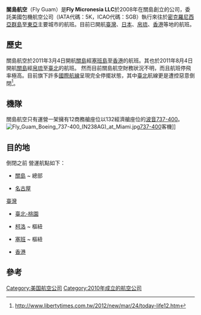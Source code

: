 {{infobox Airline
|airline = 關島航空<br>Fly Guam
|ロゴ = <!--下記参照-->
|ロゴサイズ = 
|IATA = 5K
|ICAO = SGB
|呼號 = -
|親会社 = 
|commenced = {{Start date and age|2011|3|4}}
|運航停止日 = 
|航空運送事業許可 = 
|founded= {{Start date and age|2010|11|df=yes}}
|hub = {{GUM}}
| key_people = Jeffrey Stern（[[首席执行官|首席执行官]]）
| bases = {{GUM}} [[安東尼奧·汪帕特國際機場|安東尼奧·汪帕特國際機場]]
|焦点都市 = 
|飛行獎勵計畫 = FLY miles
|ラウンジ = 
|航空連合 = 
|子会社 = 
|スローガン = 
|売上高 = 
|営業利益 = 
|純利益 = 
|売上総利益 = 
|資産総額 = 
|純資産額 = 
| fleet_size       = 1
| destinations     = 5
| company_slogan   = 我们与众不同。 <br> We're Different
|website = http://flyguam.com/
}}

'''關島航空'''（Fly Guam）是'''Fly Micronesia LLC'''於2008年在關島創立的公司，委託美國包機航空公司{{tsl|en|Sky King, Inc.||Sky King}}（IATA代碼：5K，ICAO代碼：SGB）執行來往於[[密克羅尼西亞群島|密克羅尼西亞群島]]至[[東亞|東亞]]主要城市的航班。目前已開航[[臺灣|臺灣]]、[[日本|日本]]、[[帛琉|帛琉]]、[[香港|香港]]等地的航班。
==歷史==
關島航空於2011年3月4日開航[[關島|關島]]經[[塞班島|塞班島]]至[[香港|香港]]的航班。其也於2011年8月4日開航[[關島|關島]]經[[帛琉|帛琉]]至[[臺北|臺北]]的航班。
然而目前關島航空財務狀況不明，而且航班停飛率極高。目前旗下許多[[國際|國際]][[航線|航線]]呈現完全停擺狀態，其中[[臺北|臺北]]航線更是遭控惡意倒閉<ref>http://www.libertytimes.com.tw/2012/new/mar/24/today-life12.htm</ref>。
==機隊==
關島航空只有運營一架擁有12商務艙座位以132經濟艙座位的[[波音|波音]][[波音737-400|737-400]]。
[[File:Fly_Guam_Boeing_737-400_(N238AG)_at_Miami.jpg|thumb]][[波音737-400|737-400]]客機]]
==目的地==
倒閉之前 營運航點如下：

{{GUM}}
*[[安東尼奧·汪帕特國際機場|關島]] ~ 總部
{{JPN}}
*[[中部國際機場|名古屋]]
{{flagicon|ROC}} [[臺灣|臺灣]]
*[[臺灣桃園國際機場|臺北-桃園]]
{{flag|Palau}}
*[[羅曼·莫圖國際機場|柯洛]] ~ 樞紐
{{MNP}}
*[[塞班國際機場|塞班]] ~ 樞紐
{{HKG}}
*[[香港國際機場|香港]]

==參考==
{{reflist}}


{{航空公司小作品}}
{{美國小作品}}


[[Category:美国航空公司|Category:美国航空公司]]
[[Category:2010年成立的航空公司|Category:2010年成立的航空公司]]
